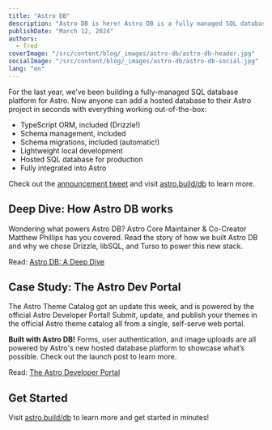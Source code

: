 ```yaml
---
title: "Astro DB"
description: "Astro DB is here! Astro DB is a fully managed SQL database designed exclusively for Astro. It is fast, lightweight, and ridiculously easy-to-use."
publishDate: "March 12, 2024"
authors:
  - fred
coverImage: "/src/content/blog/_images/astro-db/astro-db-header.jpg"
socialImage: "/src/content/blog/_images/astro-db/astro-db-social.jpg"
lang: "en"
---
```


For the last year, we’ve been building a fully-managed SQL database platform for Astro. Now anyone can add a hosted database to their Astro project in seconds with everything working out-of-the-box:

- TypeScript ORM, included (Drizzle!)
- Schema management, included
- Schema migrations, included (automatic!)
- Lightweight local development
- Hosted SQL database for production
- Fully integrated into Astro

Check out the [announcement tweet](https://twitter.com/astrodotbuild/status/1767605560671969619) and visit [astro.build/db](https://astro.build/db/) to learn more.


## Deep Dive: How Astro DB works

Wondering what powers Astro DB? Astro Core Maintainer & Co-Creator Matthew Phillips has you covered. Read the story of how we built Astro DB and why we chose Drizzle, libSQL, and Turso to power this new stack. 

Read: [Astro DB: A Deep Dive](https://astro.build/blog/astro-db-deep-dive/)

## Case Study: The Astro Dev Portal

The Astro Theme Catalog got an update this week, and is powered by the official Astro Developer Portal! Submit, update, and publish your themes in the official Astro theme catalog all from a single, self-serve web portal.

**Built with Astro DB!** Forms, user authentication, and image uploads are all powered by Astro's new hosted database platform to showcase what’s possible. Check out the launch post to learn more.

Read: [The Astro Developer Portal](https://astro.build/blog/dev-portal/)


## Get Started

Visit [astro.build/db](https://astro.build/db/) to learn more and get started in minutes!
